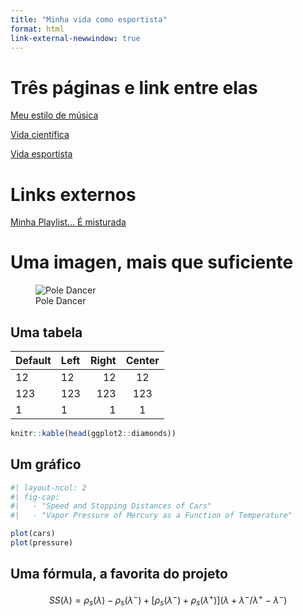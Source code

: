 ```yaml
---
title: "Minha vida como esportista"
format: html
link-external-newwindow: true
---
```


# Três páginas e link entre elas

[Meu estilo de música](Mar.html)

[Vida científica](index.html)

[Vida esportista](Tarefa.html)

# Links externos

[Minha Playlist... É misturada](https://music.youtube.com/playlist?list=PLJ2gPRtHhM2HPjFHdJWOfig80VeP6DzTq&feature=share)

# Uma imagen, mais que suficiente 

![Pole Dancer](pole.jpeg)

## Uma tabela

| Default | Left | Right | Center |
|---------|:-----|------:|:------:|
| 12      | 12   |    12 |   12   |
| 123     | 123  |   123 |  123   |
| 1       | 1    |     1 |   1    |

```r

knitr::kable(head(ggplot2::diamonds))

```

## Um gráfico

```r

#| layout-ncol: 2
#| fig-cap: 
#|   - "Speed and Stopping Distances of Cars"
#|   - "Vapor Pressure of Mercury as a Function of Temperature"

plot(cars)
plot(pressure)
```

## Uma fórmula, a favorita do projeto

$$
SS(λ)= ρ_s (λ)-ρ_s (λ^- )+[ρ_s (λ^- )+ ρ_s (λ^+ )]  (λ+λ^-/λ^+ -λ^- )  
$$
